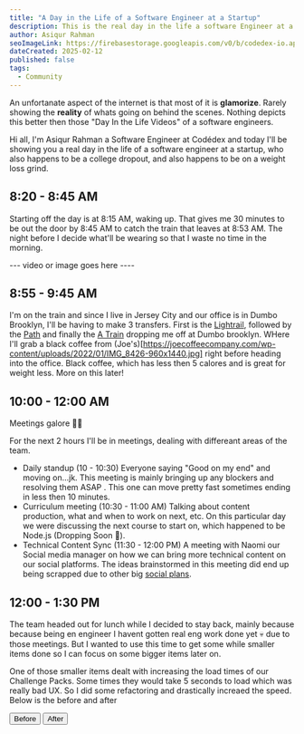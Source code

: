 ```yaml
---
title: "A Day in the Life of a Software Engineer at a Startup"
description: This is the real day in the life a software Engineer at a startup.
author: Asiqur Rahman
seoImageLink: https://firebasestorage.googleapis.com/v0/b/codedex-io.appspot.com/o/blogs%2Fcodedex-update-january-2025%2Fbanner.png?alt=media&token=467179ae-0c12-45e0-917f-f66481597633
dateCreated: 2025-02-12
published: false
tags:
  - Community
---
```


An unfortanate aspect of the internet is that most of it is **glamorize**. Rarely showing the **reality** of whats going on behind the scenes. Nothing depicts this better then those "Day In the Life Videos" of a software engineers.

Hi all, I'm Asiqur Rahman a Software Engineer at Codédex and today I'll be showing you a real day in the life of a software engineer at a startup, who also happens to be a college dropout, and also happens to be on a weight loss grind.

## 8:20 - 8:45 AM

Starting off the day is at 8:15 AM, waking up. That gives me 30 minutes to be out the door by 8:45 AM to catch the train that leaves at 8:53 AM. The night before I decide what'll be wearing so that I waste no time in the morning.

--- video or image goes here ----

## 8:55 - 9:45 AM

I'm on the train and since I live in Jersey City and our office is in Dumbo Brooklyn, I'll be having to make 3 transfers. First is the [Lightrail](https://upload.wikimedia.org/wikipedia/commons/e/eb/HBLR_Jersey_City_July_2013.jpg), followed by the [Path](https://www.trains.com/wp-content/uploads/2023/11/TRN_PATH_Exchange_Place.jpg) and finally the [A Train](https://www.youtube.com/watch?v=dQw4w9WgXcQ) dropping me off at Dumbo brooklyn.
WHere I'll grab a black coffee from (Joe's)[https://joecoffeecompany.com/wp-content/uploads/2022/01/IMG_8426-960x1440.jpg] right before heading into the office. Black coffee, which has less then 5 calores and is great for weight less. More on this later!

## 10:00 - 12:00 AM

Meetings galore 😵‍💫

For the next 2 hours I'll be in meetings, dealing with differeant areas of the team.

- Daily standup (10 - 10:30)
  Everyone saying "Good on my end" and moving on...jk. This meeting is mainly bringing up any blockers and resolving them ASAP . This one can move pretty fast sometimes ending in less then 10 minutes.
- Curriculum meeting (10:30 - 11:00 AM)
  Talking about content production, what and when to work on next, etc. On this particular day we were discussing the next course to start on, which happened to be Node.js (Dropping Soon 👀).
- Technical Content Sync (11:30 - 12:00 PM)
  A meeting with Naomi our Social media manager on how we can bring more technical content on our social platforms. The ideas brainstormed in this meeting did end up being scrapped due to other big [social plans](https://www.instagram.com/p/DE8GqROvtCF/).

## 12:00 - 1:30 PM

The team headed out for lunch while I decided to stay back, mainly because because being en engineer I havent gotten real eng work done yet 💀 due to those meetings. But I wanted to use this time to get some while smaller items done so I can focus on some bigger items later on.

One of those smaller items dealt with increasing the load times of our Challenge Packs. Some times they would take 5 seconds to load which was really bad UX. So I did some refactoring and drastically increaed the speed. Below is the before and after

<div style={{ display: "flex", gap: "1rem" }}>
  <Button varient="subtle">Before</Button>
  <Button>After</Button>
</div>
